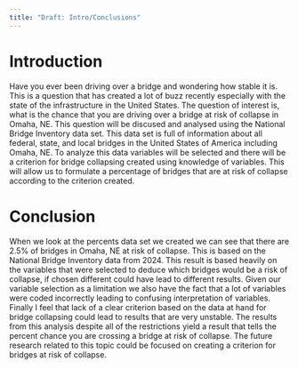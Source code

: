 ```yaml
---
title: "Draft: Intro/Conclusions"
---
```


# Introduction

Have you ever been driving over a bridge and wondering how stable it is. This is a question that has created a lot of buzz recently especially with the state of the infrastructure in the United States. The question of interest is, what is the chance that you are driving over a bridge at risk of collapse in Omaha, NE. This question will be discused and analysed using the National Bridge Inventory data set. This data set is full of information about all federal, state, and local bridges in the United States of America including Omaha, NE. To analyze this data variables will be selected and there will be a criterion for bridge collapsing created using knowledge of variables. This will allow us to formulate a percentage of bridges that are at risk of collapse according to the criterion created.

# Conclusion

When we look at the percents data set we created we can see that there are 2.5% of bridges in Omaha, NE at risk of collapse. This is based on the National Bridge Inventory data from 2024. This result is based heavily on the variables that were selected to deduce which bridges would be a risk of collapse, if chosen different could have lead to different results. Given our variable selection as a limitation we also have the fact that a lot of variables were coded incorrectly leading to confusing interpretation of variables. Finally I feel that lack of a clear criterion based on the data at hand for bridge collapsing could lead to results that are very unstable. The results from this analysis despite all of the restrictions yield a result that tells the percent chance you are crossing a bridge at risk of collapse. The future research related to this topic could be focused on creating a criterion for bridges at risk of collapse.
